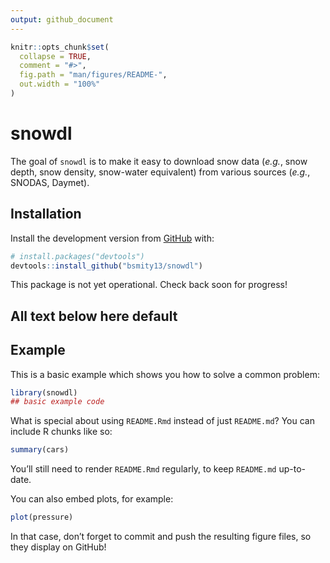 ```yaml
---
output: github_document
---
```


<!-- README.md is generated from README.Rmd. Please edit that file -->

```r
knitr::opts_chunk$set(
  collapse = TRUE,
  comment = "#>",
  fig.path = "man/figures/README-",
  out.width = "100%"
)
```

# snowdl

<!-- badges: start -->
<!-- badges: end -->

The goal of `snowdl` is to make it easy to download snow data (*e.g.*, snow depth, snow density, snow-water equivalent) from various sources (*e.g.*, SNODAS, Daymet).

## Installation

Install the development version from [GitHub](https://github.com/) with:

``` r
# install.packages("devtools")
devtools::install_github("bsmity13/snowdl")
```
This package is not yet operational. Check back soon for progress!

## All text below here default

## Example

This is a basic example which shows you how to solve a common problem:

```r
library(snowdl)
## basic example code
```

What is special about using `README.Rmd` instead of just `README.md`? You can include R chunks like so:

```r
summary(cars)
```

You'll still need to render `README.Rmd` regularly, to keep `README.md` up-to-date.

You can also embed plots, for example:

```r
plot(pressure)
```

In that case, don't forget to commit and push the resulting figure files, so they display on GitHub!
